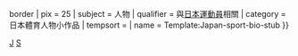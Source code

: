 {{asbox
| image     = Flag of Japan.svg{{!}}border
| pix       = 25
| subject   = 人物
| qualifier = 與[[日本]][[:Category:日本運動員|運動員]]相關
| category  = 日本體育人物小作品
| tempsort  =  
| name      = Template:Japan-sport-bio-stub
}}<noinclude>
[[Category:各國體育人物小作品模板|J]]
[[Category:日本人物小作品模板|S]]
</noinclude>